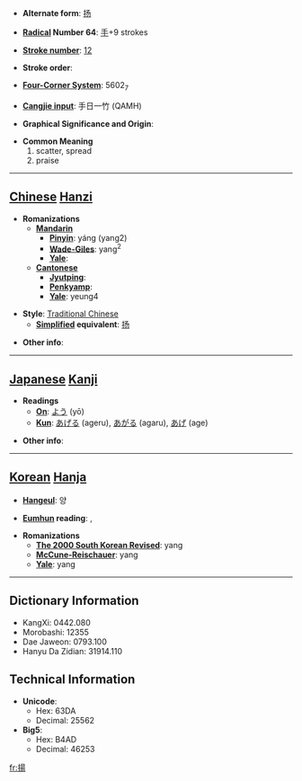 * '''Alternate form''': [[扬]]

* '''[[Wiktionary:Chinese radical index| Radical]] Number 64''': [[Wiktionary:Chinese radical index 手|手]]+9 strokes

* '''[[Wiktionary:Chinese total strokes index|Stroke number]]''': [[Wiktionary:Chinese total strokes index 12|12]]

* '''Stroke order''': 

* '''[[Wiktionary:Chinese four corner index|Four-Corner System]]''': 5602<sub>7</sub>

* '''[[Wiktionary:Chinese Cangjie index|Cangjie input]]''': 手日一竹 (QAMH)

* '''Graphical Significance and Origin''': 

* '''Common Meaning'''
*#scatter, spread
*# praise


----

== [[Chinese]] [[Hanzi]] ==

* '''Romanizations'''
** '''[[Mandarin]]'''
*** '''[[Pinyin]]''': yáng (yang2)
*** '''[[Wade-Giles]]''': yang<sup>2</sup>
*** '''[[Yale]]''': 
** '''[[Cantonese]]'''
*** '''[[Jyutping]]''':
*** '''[[Penkyamp]]''': 
*** '''[[Yale]]''': yeung4

* '''Style''': [[Traditional Chinese]] 
** '''[[Simplified Chinese|Simplified]] equivalent''': [[扬]]

* '''Other info''': 

----

== [[Japanese]] [[Kanji]] ==

* '''Readings'''
** '''[[On]]''': [[よう]] (yō)
** '''[[Kun]]''': [[あげる]] (ageru), [[あがる]] (agaru), [[あげ]] (age)

* '''Other info''':  

----

== [[Korean]] [[Hanja]] ==

* '''[[Hangeul]]''': 양

* '''[[Eumhun]] reading''': {{lang|ko|오를 양}}, {{lang|ko|날릴 양}}

* '''Romanizations'''
** '''[[The 2000 South Korean Revised Romanization|The 2000 South Korean Revised]]''': yang
** '''[[McCune-Reischauer]]''': yang
** '''[[Yale]]''': yang

----

== Dictionary Information ==

* KangXi: 0442.080
* Morobashi: 12355
* Dae Jaweon: 0793.100
* Hanyu Da Zidian: 31914.110

== Technical Information ==

* '''Unicode''':
** Hex: 63DA
** Decimal: 25562
* '''Big5''':
** Hex: B4AD
** Decimal: 46253

[[fr:揚]]